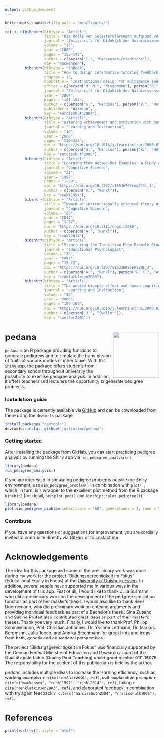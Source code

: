 ```yaml
---
output: github_document
---
```


```r
knitr::opts_chunk$set(fig.path = "man/figures/")

ref <- c(bibentry(bibtype = "Article",
                  title = "Die Rolle von Selbsterklärungen aufgrund vorwissensangepasster, domänenspezifischer Lernimpulse beim Lernen mit biologischen Beispielaufgaben",
                  journal = "Zeitschrift für Didaktik der Naturwissenschaften",
                  volume = "15",
                  year = "2009",
                  pages = "155–172",
                  author = c(person("I.", "Mackensen-Friedrichs")),
                  key = "mackensen"),
         bibentry(bibtype = "InBook",
                  title = "How to design informative tutoring feedback for multimedia learning",
                  chapter = 13,
                  booktitle = "Instructional design for multimedia learning: Proceedings of the 5th International Workshop of SIG 6 Instructional Design of the European Association for Research on Learning and Instruction (EARLI), June 27 - 29, 2002 in Erfurt",
                  editor = c(person("H. M.", "Niegemann"), person("R.", "Brünken"), person("D.", "Leutner")),
                  journal = "Zeitschrift für Didaktik der Naturwissenschaften",
                  year = "2004",
                  pages = "181–195",
                  author = c(person("S.", "Narciss"), person("K.", "Huth")),
                  publisher = "Waxmann",
                  key = "narcisshuth2004"),
         bibentry(bibtype = "Article",
                  title = "ostering achievement and motivation with bug-related tutoring feedback in a computer-based training for written subtraction",
                  journal = "Learning and Instruction",
                  volume = "16",
                  year = "2006",
                  pages = "310–322",
                  doi = "https://doi.org/10.1016/j.learninstruc.2006.07.003",
                  author = c(person("S.", "Narciss"), person("K.", "Huth")),
                  key = "narcisshuth2006"),
         bibentry(bibtype = "Article",
                  title = "Learning from Worked-Out Examples: A Study on Individual Differences",
                  journal = "Cognitive Science",
                  volume = "21",
                  year = "1997",
                  pages = "1–29",
                  doi = "https://doi.org/10.1207/s15516709cog2101_1",
                  author = c(person("A.", "Renkl")),
                  key = "renkl1997"),
         bibentry(bibtype = "Article",
                  title = "Toward an instructionally oriented theory of example-based learning",
                  journal = "Cognitive Science",
                  volume = "38",
                  year = "2014",
                  pages = "1–37",
                  doi = "https://doi.org/10.1111/cogs.12086",
                  author = c(person("A.", "Renkl")),
                  key = "renkl2014"),
         bibentry(bibtype = "Article",
                  title = "Structuring the Transition From Example Study to Problem Solving in Cognitive Skill Acquisition: A Cognitive Load Perspective",
                  journal = "Educational Psychologist",
                  volume = "38",
                  year = "2003",
                  pages = "15–22",
                  doi = "https://doi.org/10.1207/S15326985EP3801_3",
                  author = c(person("A.", "Renkl"), person("R. K.", "Atkinson")),
                  key = "renklatkinson2003"),
         bibentry(bibtype = "Article",
                  title = "The worked example effect and human cognition",
                  journal = "Learning and Instruction",
                  volume = "16",
                  year = "2006",
                  pages = "165–169",
                  doi = "https://doi.org/10.1016/j.learninstruc.2006.02.005",
                  author = c(person("J.", "Sweller")),
                  key = "sweller2006"))
```

# pedana <img src = "man/figures/logo.png" align = "right" width = "150" />

`pedana` is an R package providing functions to generate pedigrees 
and to simulate the transmission of traits of various modes of inheritance. 
With this `Shiny` app, the package offers students from secondary school 
throughout university the possibility to exercise pedigree analysis. In 
addition, it offers teachers and lecturers the opportunity to generate 
pedigree problems.

### Installation guide

The package is currently available via 
[GitHub](https://github.com/justintimm/pedana) and can be downloaded from there 
using the `devtools` package. 

```r
install.packages("devtools")
devtools::install_github("justintimm/pedana")
```

### Getting started

After installing the package from GitHub, you can start practicing pedigree 
analysis by running the Shiny app via `run_pedigree_analysis()`.

```r
library(pedana)
run_pedigree_analysis()
```

If you are interested in simulating pedigree problems outside the Shiny 
environment, use `sim_pedigree_problem()` in combination with `plot()`, 
which, in turn, is a wrapper to the excellent plot method from the R package 
`kinship2` (for detail, see `plot.ped()` and `kinship2::plot.pedigree()`).

```r
library(pedana)
plot(sim_pedigree_problem(inheritance = "AD", generations = 4, seed = 5))
```

### Contribute 

If you have any questions or suggestions for improvement, 
you are cordially invited to contribute directly via 
[GitHub](https://github.com/justintimm/pedana) 
or to [contact me](mailto:justin.timm@uni-due.de).

# Acknowledgements

The idea for this package and some of the preliminary work was done during 
my work for the project "Bildungsgerechtigkeit im Fokus" (Educational 
Equity in Focus) at the [University of Duisburg-Essen](https://www.uni-due.de). 
In addition, several people have supported me in various ways in the 
development of this app. First of all, I would like to thank Julia Surmann, who 
did a preliminary work on the development of the pedigree simulation function 
as part of her master's thesis. I would also like to thank René Doernemann, 
who did preliminary work on entering arguments and providing individual 
feedback as part of a Bachelor's thesis. Sina Zupanc and Sabine Prüfert also 
contributed great ideas as part of their master’s theses. Thank you very much.
Finally, I would like to thank Prof. Philipp Schmiemannn, 
Prof. Christian Johannes, Dr. Yvonne Lettmann, Dr. Markus Bergmann, Julia Tocco, 
and Annika Brechmann for great hints and ideas from both, genetic and 
educational perspectives. 

The project "Bildungsgerechtigkeit im Fokus" was financially supported by 
the German Federal Ministry of Education and Research as part of the 
Qualitätspakt Lehre (Quality Pact Teaching) under grant number 01PL16075. 
The responsibility for the content of this publication is held by the author.

*pedana* includes multiple ideas to increase the learning efficiency, such as 
working examples `r cite("sweller2006", ref)`, self-explanation prompts 
`r cite(c("mackensen", "renkl1997", "renkl2014"), ref)`, fading 
`r cite("renklatkinson2003", ref)`, and elaborated feedback in combination with try 
again feedback `r cite(c("narcisshuth2004", "narcisshuth2006"), ref)`.

# References

```R
print(sort(ref), style = "html")
```
